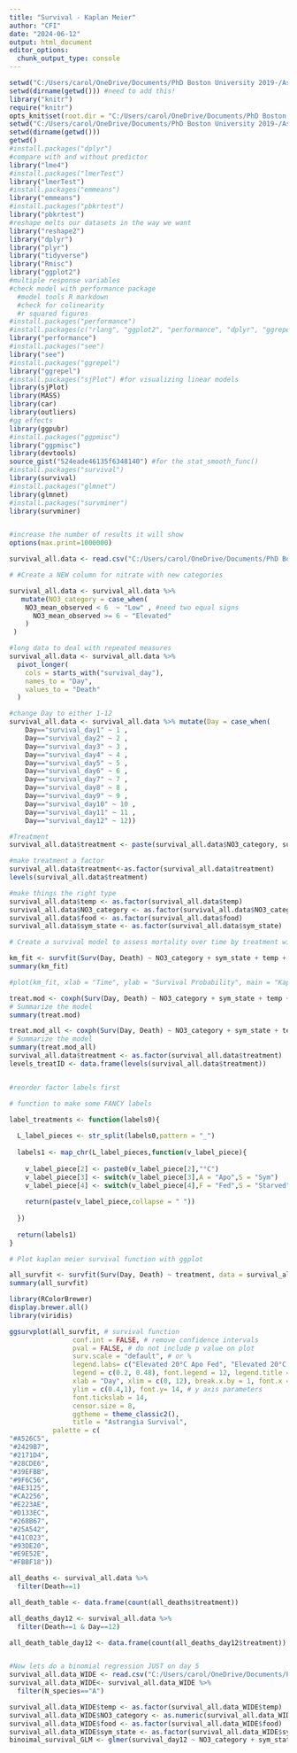 ```yaml
---
title: "Survival - Kaplan Meier"
author: "CFI"
date: "2024-06-12"
output: html_document
editor_options: 
  chunk_output_type: console
---
```


```r
setwd("C:/Users/carol/OneDrive/Documents/PhD Boston University 2019-/Astrangia_nutrient_stressors_Rotjan_lab/Data/")
setwd(dirname(getwd())) #need to add this!
library("knitr")
require("knitr")
opts_knit$set(root.dir = "C:/Users/carol/OneDrive/Documents/PhD Boston University 2019-/Astrangia_nutrient_stressors_Rotjan_lab/Data/")
setwd("C:/Users/carol/OneDrive/Documents/PhD Boston University 2019-/Astrangia_nutrient_stressors_Rotjan_lab/Data/")
setwd(dirname(getwd())) 
getwd()
#install.packages("dplyr")
#compare with and without predictor
library("lme4")
#install.packages("lmerTest")
library("lmerTest")
#install.packages("emmeans")
library("emmeans")
#install.packages("pbkrtest")
library("pbkrtest")
#reshape melts our datasets in the way we want
library("reshape2")
library("dplyr")
library("plyr")
library("tidyverse")
library("Rmisc")
library("ggplot2")
#multiple response variables 
#check model with performance package
  #model tools R markdown
  #check for colinearity
  #r squared figures
#install.packages("performance")
#install.packages(c("rlang", "ggplot2", "performance", "dplyr", "ggrepel", "see"), dependencies = TRUE)
library("performance")
#install.packages("see")
library("see")
#install.packages("ggrepel")
library("ggrepel")
#install.packages("sjPlot") #for visualizing linear models
library(sjPlot)
library(MASS)
library(car)
library(outliers)
#gg effects
library(ggpubr)
#install.packages("ggpmisc")
library("ggpmisc")
library(devtools)
source_gist("524eade46135f6348140") #for the stat_smooth_func()
#install.packages("survival")
library(survival)
#install.packages("glmnet")
library(glmnet)
#install.packages("survminer")
library(survminer)


#increase the number of results it will show
options(max.print=1000000)
```



```r
survival_all.data <- read.csv("C:/Users/carol/OneDrive/Documents/PhD Boston University 2019-/Astrangia_nutrient_stressors_Rotjan_lab/Data/Survival_06_26_24.csv", header=TRUE, sep=",",stringsAsFactors = FALSE)

# #Create a NEW column for nitrate with new categories

survival_all.data <- survival_all.data %>%
   mutate(NO3_category = case_when(
    NO3_mean_observed < 6  ~ "Low" , #need two equal signs
      NO3_mean_observed >= 6 ~ "Elevated" 
    )
 )


```

```r

#long data to deal with repeated measures
survival_all.data <- survival_all.data %>%
  pivot_longer(
    cols = starts_with("survival_day"),
    names_to = "Day",
    values_to = "Death"
  )

#change Day to either 1-12
survival_all.data <- survival_all.data %>% mutate(Day = case_when(
    Day=="survival_day1" ~ 1 , 
    Day=="survival_day2" ~ 2 , 
    Day=="survival_day3" ~ 3 , 
    Day=="survival_day4" ~ 4 , 
    Day=="survival_day5" ~ 5 , 
    Day=="survival_day6" ~ 6 , 
    Day=="survival_day7" ~ 7 , 
    Day=="survival_day8" ~ 8 , 
    Day=="survival_day9" ~ 9 , 
    Day=="survival_day10" ~ 10 , 
    Day=="survival_day11" ~ 11 , 
    Day=="survival_day12" ~ 12))

#Treatment
survival_all.data$treatment <- paste(survival_all.data$NO3_category, survival_all.data$temp, survival_all.data$sym_state, survival_all.data$food,sep="_")

#make treatment a factor
survival_all.data$treatment<-as.factor(survival_all.data$treatment)
levels(survival_all.data$treatment)

```

```r
#make things the right type
survival_all.data$temp <- as.factor(survival_all.data$temp)
survival_all.data$NO3_category <- as.factor(survival_all.data$NO3_category)
survival_all.data$food <- as.factor(survival_all.data$food)
survival_all.data$sym_state <- as.factor(survival_all.data$sym_state)

# Create a survival model to assess mortality over time by treatment with modeling data

km_fit <- survfit(Surv(Day, Death) ~ NO3_category + sym_state + temp + food, data = survival_all.data)
summary(km_fit)

#plot(km_fit, xlab = "Time", ylab = "Survival Probability", main = "Kaplan-Meier Survival Curve")

treat.mod <- coxph(Surv(Day, Death) ~ NO3_category + sym_state + temp + food, data=survival_all.data, control = coxph.control(iter.max = 1000))
# Summarize the model 
summary(treat.mod)

treat.mod_all <- coxph(Surv(Day, Death) ~ NO3_category + sym_state + temp + food + NO3_category*sym_state + NO3_category*temp + NO3_category*food + sym_state*temp + sym_state*food, data=survival_all.data)
# Summarize the model 
summary(treat.mod_all)
survival_all.data$treatment <- as.factor(survival_all.data$treatment)
levels_treatID <- data.frame(levels(survival_all.data$treatment))



```

```r

#reorder factor labels first

# function to make some FANCY labels

label_treatments <- function(labels0){
  
  L_label_pieces <- str_split(labels0,pattern = "_")
  
  labels1 <- map_chr(L_label_pieces,function(v_label_piece){
    
    v_label_piece[2] <- paste0(v_label_piece[2],"°C")
    v_label_piece[3] <- switch(v_label_piece[3],A = "Apo",S = "Sym")
    v_label_piece[4] <- switch(v_label_piece[4],F = "Fed",S = "Starved")
    
    return(paste(v_label_piece,collapse = " "))
    
  })
  
  return(labels1)
}

# Plot kaplan meier survival function with ggplot

all_survfit <- survfit(Surv(Day, Death) ~ treatment, data = survival_all.data)
summary(all_survfit)

library(RColorBrewer)
display.brewer.all()
library(viridis)

ggsurvplot(all_survfit, # survival function
                conf.int = FALSE, # remove confidence intervals
                pval = FALSE, # do not include p value on plot
                surv.scale = "default", # or %
                legend.labs= c("Elevated 20°C Apo Fed", "Elevated 20°C Apo Starved", "Elevated 20°C Sym Fed", "Elevated 20°C Sym Starved", "Elevated 30°C Apo Fed", "Elevated 30°C Apo Starved", "Elevated 30°C Sym Fed", "Elevated 30°C Sym Starved","Low 20°C Apo Fed", "Low 20°C Apo Starved", "Low 20°C Sym Fed", "Low 20°C Sym Starved", "Low 30°C Apo Fed", "Low 30°C Apo Starved", "Low 30°C Sym Fed", "Low 30°C Sym Starved"), 
                legend = c(0.2, 0.48), font.legend = 12, legend.title ="Treatment", # legend parameters 
                xlab = "Day", xlim = c(0, 12), break.x.by = 1, font.x = 14, # x axis parameters
                ylim = c(0.4,1), font.y= 14, # y axis parameters
                font.tickslab = 14,
                censor.size = 8,
                ggtheme = theme_classic2(),
                title = "Astrangia Survival",
           palette = c(
"#A526C5",
"#2429B7",
"#2171D4",
"#28CDE6",
"#39EFBB",
"#9F6C56",
"#AE3125",
"#CA2256",
"#E223AE",
"#D133EC",
"#268B67",
"#25A542",
"#41C023",
"#93DE20",
"#E9E52E",
"#FBBF18"))


```

```r
all_deaths <- survival_all.data %>%
  filter(Death==1)

all_death_table <- data.frame(count(all_deaths$treatment))

all_deaths_day12 <- survival_all.data %>%
  filter(Death==1 & Day==12)

all_death_table_day12 <- data.frame(count(all_deaths_day12$treatment))


#Now lets do a binomial regression JUST on day 5
survival_all.data_WIDE <- read.csv("C:/Users/carol/OneDrive/Documents/PhD Boston University 2019-/Astrangia_nutrient_stressors_Rotjan_lab/Data/Survival_06_12_24_for_logistic.csv", header=TRUE, sep=",",stringsAsFactors = FALSE)
survival_all.data_WIDE<- survival_all.data_WIDE %>%
  filter(N_species=="A")

survival_all.data_WIDE$temp <- as.factor(survival_all.data_WIDE$temp)
survival_all.data_WIDE$NO3_category <- as.numeric(survival_all.data_WIDE$NO3_category)
survival_all.data_WIDE$food <- as.factor(survival_all.data_WIDE$food)
survival_all.data_WIDE$sym_state <- as.factor(survival_all.data_WIDE$sym_state)
binoimal_survival_GLM <- glmer(survival_day12 ~ NO3_category + sym_state + temp + food + (1|beetag_exprun), family=binomial(link='logit'), data=survival_all.data_WIDE) #not havin it, theres only one death

```
